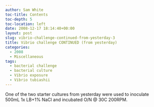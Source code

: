 ```yaml
---
author: Sam White
toc-title: Contents
toc-depth: 5
toc-location: left
date: 2008-12-17 18:14:40+00:00
layout: post
slug: vibrio-challenge-continued-from-yesterday-3
title: Vibrio challenge CONTINUED (from yesterday)
categories:
  - 2008
  - Miscellaneous
tags:
  - bacterial challenge
  - bacterial culture
  - Vibrio exposure
  - Vibrio tubiashii
---
```


One of the two starter cultures from yesterday were used to inoculate 500mL 1x LB+1% NaCl and incubated O/N @ 30C 200RPM.
